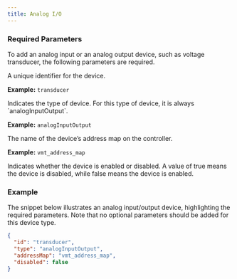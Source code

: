 ```yaml
---
title: Analog I/O
---
```


### Required Parameters
To add an analog input or an analog output device, such as voltage transducer, the following parameters are required.

<ParamField path="id" type="string" required>
A unique identifier for the device.

**Example:** `transducer`
</ParamField>

<ParamField path="type" type="string" required>
Indicates the type of device. For this type of device, it is always `analogInputOutput`.

**Example:** `analogInputOutput`
</ParamField>

<ParamField path="addressMap" type="string" required>
The name of the device’s address map on the controller.

**Example:** `vmt_address_map`
</ParamField>

<ParamField path="disabled" type="bool" required>
Indicates whether the device is enabled or disabled. A value of true means the device is disabled, while false means the device is enabled.
</ParamField>

### Example

The snippet below illustrates an analog input/output device, highlighting the required parameters. Note that no optional parameters should be added for this device type.

```json icon="code"
{
  "id": "transducer",
  "type": "analogInputOutput",
  "addressMap": "vmt_address_map",
  "disabled": false
}
```